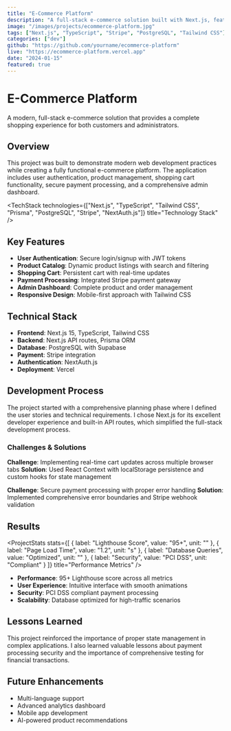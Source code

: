 ```yaml
---
title: "E-Commerce Platform"
description: "A full-stack e-commerce solution built with Next.js, featuring user authentication, payment processing, and admin dashboard."
image: "/images/projects/ecommerce-platform.jpg"
tags: ["Next.js", "TypeScript", "Stripe", "PostgreSQL", "Tailwind CSS"]
categories: ["dev"]
github: "https://github.com/yourname/ecommerce-platform"
live: "https://ecommerce-platform.vercel.app"
date: "2024-01-15"
featured: true
---
```


# E-Commerce Platform

A modern, full-stack e-commerce solution that provides a complete shopping experience for both customers and administrators.

## Overview

This project was built to demonstrate modern web development practices while creating a fully functional e-commerce platform. The application includes user authentication, product management, shopping cart functionality, secure payment processing, and a comprehensive admin dashboard.

<TechStack 
  technologies={["Next.js", "TypeScript", "Tailwind CSS", "Prisma", "PostgreSQL", "Stripe", "NextAuth.js"]}
  title="Technology Stack"
/>

## Key Features

- **User Authentication**: Secure login/signup with JWT tokens
- **Product Catalog**: Dynamic product listings with search and filtering
- **Shopping Cart**: Persistent cart with real-time updates
- **Payment Processing**: Integrated Stripe payment gateway
- **Admin Dashboard**: Complete product and order management
- **Responsive Design**: Mobile-first approach with Tailwind CSS

## Technical Stack

- **Frontend**: Next.js 15, TypeScript, Tailwind CSS
- **Backend**: Next.js API routes, Prisma ORM
- **Database**: PostgreSQL with Supabase
- **Payment**: Stripe integration
- **Authentication**: NextAuth.js
- **Deployment**: Vercel

## Development Process

The project started with a comprehensive planning phase where I defined the user stories and technical requirements. I chose Next.js for its excellent developer experience and built-in API routes, which simplified the full-stack development process.

### Challenges & Solutions

**Challenge**: Implementing real-time cart updates across multiple browser tabs
**Solution**: Used React Context with localStorage persistence and custom hooks for state management

**Challenge**: Secure payment processing with proper error handling
**Solution**: Implemented comprehensive error boundaries and Stripe webhook validation

## Results

<ProjectStats 
  stats={[
    { label: "Lighthouse Score", value: "95+", unit: "" },
    { label: "Page Load Time", value: "1.2", unit: "s" },
    { label: "Database Queries", value: "Optimized", unit: "" },
    { label: "Security", value: "PCI DSS", unit: "Compliant" }
  ]}
  title="Performance Metrics"
/>

- **Performance**: 95+ Lighthouse score across all metrics
- **User Experience**: Intuitive interface with smooth animations
- **Security**: PCI DSS compliant payment processing
- **Scalability**: Database optimized for high-traffic scenarios

## Lessons Learned

This project reinforced the importance of proper state management in complex applications. I also learned valuable lessons about payment processing security and the importance of comprehensive testing for financial transactions.

## Future Enhancements

- Multi-language support
- Advanced analytics dashboard
- Mobile app development
- AI-powered product recommendations 
